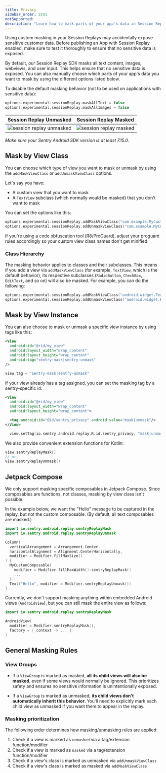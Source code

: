 ```yaml
---
title: Privacy
sidebar_order: 5501
notSupported:
description: "Learn how to mask parts of your app's data in Session Replay."
---
```


<Alert>

Using custom masking in your Session Replays may accidentally expose sensitive customer data. Before publishing an App with Session Replay enabled, make sure to test it thoroughly to ensure that no sensitive data is exposed.


</Alert>

By default, our Session Replay SDK masks all text content, images, webviews, and user input. This helps ensure that no sensitive data is exposed. You can also manually choose which parts of your app's data you want to mask by using the different options listed below.

To disable the default masking behavior (not to be used on applications with sensitive data):

```kotlin
options.experimental.sessionReplay.maskAllText = false
options.experimental.sessionReplay.maskAllImages = false
```

|Session Replay Unmasked        |  Session Replay Masked                   |
|:-----------------------------:|:---------------------------------------: |
|![session replay unmasked](./img/session-replay.jpg)  |![session replay masked](./img/session-replay-redacted.jpg) |


_Make sure your Sentry Android SDK version is at least 7.15.0._

## Mask by View Class

You can choose which type of view you want to mask or unmask by using the `addMaskViewClass` or `addUnmaskViewClass` options.

Let's say you have:
- A custom view that you want to mask
- A `TextView` subclass (which normally would be masked) that you don't want to mask

You can set the options like this:

```kotlin
options.experimental.sessionReplay.addMaskViewClass("com.example.MyCustomView")
options.experimental.sessionReplay.addUnmaskViewClass("com.example.MyCustomTextView")
```

<Note>

If you're using a code obfuscation tool (R8/ProGuard), adjust your proguard rules accordingly so your custom view class names don't get minified.

</Note>

### Class Hierarchy

The masking behavior applies to classes and their subclasses. This means if you add a view via `addMaskViewClass` (for example, `TextView`, which is the default behavior), its respective subclasses (`RadioButton`, `CheckBox`, `EditText`, and so on) will also be masked. For example, you can do the following:

```kotlin
options.experimental.sessionReplay.addMaskViewClass("android.widget.TextView") // mask TextView and all its subclasses
options.experimental.sessionReplay.addUnmaskViewClass("android.widget.RadioButton") // but unmask RadioButton and all its subclasses
```

## Mask by View Instance

You can also choose to mask or unmask a specific view instance by using tags like this:

```xml
<View
  android:id="@+id/my_view"
  android:layout_width="wrap_content"
  android:layout_height="wrap_content"
  android:tag="sentry-mask|sentry-unmask"
/>
```

```kotlin
view.tag = "sentry-mask|sentry-unmask"
```

If your view already has a tag assigned, you can set the masking tag by a sentry-specific id:

```xml
<View
  android:id="@+id/my_view"
  android:layout_width="wrap_content"
  android:layout_height="wrap_content">

  <tag android:id="@id/sentry_privacy" android:value="mask|unmask"/>
</View>
```

```kotlin
  view.setTag(io.sentry.android.replay.R.id.sentry_privacy, "mask|unmask")
```

We also provide convenient extension functions for Kotlin:

```kotlin
view.sentryReplayMask()
// or
view.sentryReplayUnmask()
```

## Jetpack Compose

We only support masking specific composables in Jetpack Compose. Since composables are functions, not classes, masking by view class isn't possible. 

In the example below, we want the "Hello" message to be captured in the replay, but not the custom composable. (By default, all text composables are masked.)

```kotlin
import io.sentry.android.replay.sentryReplayMask
import io.sentry.android.replay.sentryReplayUnmask

Column(
  verticalArrangement = Arrangement.Center,
  horizontalAlignment = Alignment.CenterHorizontally,
  modifier = Modifier.fillMaxSize()
) {
  MyCustomComposable(
    modifier = Modifier.fillMaxWidth().sentryReplayMask()
    ...
  )
  Text("Hello", modifier = Modifier.sentryReplayUnmask())
}
```

Currently, we don't support masking anything within embedded Android views (`AndroidView`), but you can still mask the entire view as follows:

```kotlin
import io.sentry.android.replay.sentryReplayMask

AndroidView(
  modifier = Modifier.sentryReplayMask(),
  factory = { context -> ... }
)
```

## General Masking Rules


### View Groups

- If a `ViewGroup` is marked as masked, **all its child views will also be masked**, even if some views would normally be ignored. This prioritizes safety and ensures no sensitive information is unintentionally exposed.

- If a `ViewGroup` is marked as unmasked, **its child views don't automatically inherit this behavior**. You'll need to explicitly mark each child view as unmasked if you want them to appear in the replay.

### Masking prioritization

The following order determines how masking/unmasking rules are applied:

  1. Check if a view is marked as `unmasked` via a tag/extension function/modifier
  2. Check if a view is marked as `masked` via a tag/extension function/modifier
  3. Check if a view's class is marked as unmasked via `addUnmaskViewClass`
  4. Check if a view's class is marked as masked via `addMaskViewClass`
